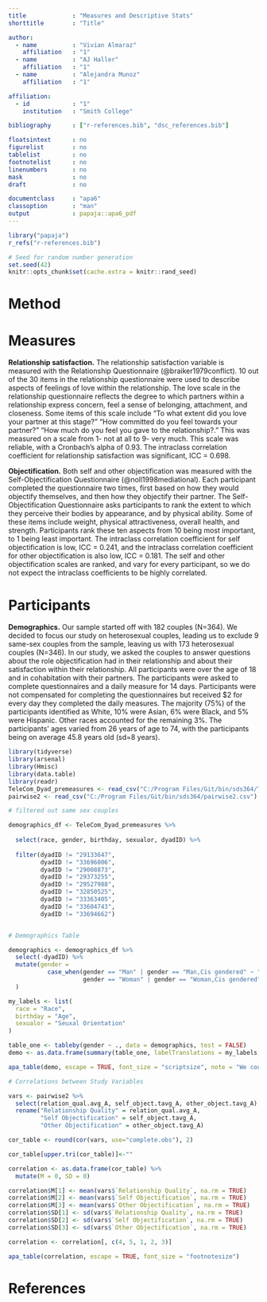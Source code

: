 ---
title             : "Measures and Descriptive Stats"
shorttitle        : "Title"

author: 
  - name          : "Vivian Almaraz"
    affiliation   : "1"
  - name          : "AJ Haller"
    affiliation   : "1"
  - name          : "Alejandra Munoz"
    affiliation   : "1"

affiliation:
  - id            : "1"
    institution   : "Smith College"

bibliography      : ["r-references.bib", "dsc_references.bib"]

floatsintext      : no
figurelist        : no
tablelist         : no
footnotelist      : no
linenumbers       : no
mask              : no
draft             : no

documentclass     : "apa6"
classoption       : "man"
output            : papaja::apa6_pdf
---

```{r setup, include = FALSE}
library("papaja")
r_refs("r-references.bib")
```

```{r analysis-preferences}
# Seed for random number generation
set.seed(42)
knitr::opts_chunk$set(cache.extra = knitr::rand_seed)
```

# Method

# Measures

**Relationship satisfaction.** The relationship satisfaction variable is measured with the Relationship Questionnaire (@braiker1979conflict).  10 out of the 30 items in the relationship questionnaire were used to describe aspects of feelings of love within the relationship. The love scale in the relationship questionnaire reflects the degree to which partners within a relationship express concern, feel a sense of belonging, attachment, and closeness. Some items of this scale include “To what extent did you love your partner at this stage?” “How committed do you feel towards your partner?” “How much do you feel you gave to the relationship?.” This was measured on a scale from 1- not at all to 9- very much. This scale was reliable, with a Cronbach's alpha of 0.93. The intraclass correlation coefficient for relationship satisfaction was significant, ICC = 0.698.

**Objectification.** Both self and other objectification was measured with the Self-Objectification Questionnaire (@noll1998mediational). Each participant completed the questionnaire two times, first based on how they would objectify themselves, and then how they objectify their  partner. The Self-Objectification Questionnaire asks participants to rank the extent to which they perceive their bodies by appearance, and by physical ability. Some of these items include weight, physical attractiveness, overall health, and strength. Participants rank these ten aspects from 10 being most important, to 1 being least important. The intraclass correlation coefficient for self objectification is low, ICC = 0.241, and the intraclass correlation coefficient for other objectification is also low, ICC = 0.181. The self and other objectification scales are ranked, and vary for every participant, so we do not expect the intraclass coefficients to be highly correlated.

# Participants

**Demographics.** Our sample started off with 182 couples (N=364). We decided to focus our study on heterosexual couples, leading us to exclude 9 same-sex couples from the sample, leaving us with 173 heterosexual couples (N=346). In our study, we asked the couples to answer questions about the role objectification had in their relationship and about their satisfaction within their relationship. All participants were over the age of 18 and in cohabitation with their partners. The participants were asked to complete questionnaires and a daily measure for 14 days. Participants were not compensated for completing the questionnaires but received $2 for every day they completed the daily measures. The majority (75%) of the participants identified as White, 10% were Asian, 6% were Black, and 5% were Hispanic. Other races accounted for the remaining 3%.  The participants’ ages varied from 26 years of age to 74, with the participants being on average 45.8 years old (sd=8 years).

```{r, include=FALSE}
library(tidyverse)
library(arsenal)
library(Hmisc)
library(data.table)
library(readr)
TeleCom_Dyad_premeasures <- read_csv("C:/Program Files/Git/bin/sds364/TeleCom_Dyad_premeasures.csv")
pairwise2 <- read_csv("C:/Program Files/Git/bin/sds364/pairwise2.csv")


```

```{r, warning =FALSE, include=FALSE}

# filtered out same sex couples 

demographics_df <- TeleCom_Dyad_premeasures %>% 
  
  select(race, gender, birthday, sexualor, dyadID) %>%
  
  filter(dyadID != "29133647",
         dyadID != "33696006",
         dyadID != "29008873", 
         dyadID != "29373255",  
         dyadID != "29527988", 
         dyadID != "32850525",  
         dyadID != "33363405",  
         dyadID != "33604743", 
         dyadID != "33694662")



```


```{r, warning = FALSE}
# Demographics Table

demographics <- demographics_df %>%
  select(-dyadID) %>% 
  mutate(gender =
           case_when(gender == "Man" | gender == "Man,Cis gendered" ~ "Man",
                     gender == "Woman" | gender == "Woman,Cis gendered" ~ "Woman")
  )

my_labels <- list(
  race = "Race",
  birthday = "Age",
  sexualor = "Seuxal Orientation"
)

table_one <- tableby(gender ~ ., data = demographics, test = FALSE) 
demo <- as.data.frame(summary(table_one, labelTranslations = my_labels, title = "Demographic Data"))
```

```{r}
apa_table(demo, escape = TRUE, font_size = "scriptsize", note = "We couldn't figure out how to format it correctly in papaja, but in the rmd it's fine. We will figure this out.")
```


```{r, warning = FALSE}
# Correlations between Study Variables

vars <- pairwise2 %>% 
  select(relation_qual.avg_A, self_object.tavg_A, other_object.tavg_A) %>% 
  rename("Relationship Quality" = relation_qual.avg_A,
         "Self Objectification" = self_object.tavg_A,
         "Other Objectification" = other_object.tavg_A)

cor_table <- round(cor(vars, use="complete.obs"), 2)

cor_table[upper.tri(cor_table)]<-""

correlation <- as.data.frame(cor_table) %>% 
  mutate(M = 0, SD = 0)

correlation$M[1] <- mean(vars$`Relationship Quality`, na.rm = TRUE)
correlation$M[2] <- mean(vars$`Self Objectification`, na.rm = TRUE)
correlation$M[3] <- mean(vars$`Other Objectification`, na.rm = TRUE)
correlation$SD[1] <- sd(vars$`Relationship Quality`, na.rm = TRUE)
correlation$SD[2] <- sd(vars$`Self Objectification`, na.rm = TRUE)
correlation$SD[3] <- sd(vars$`Other Objectification`, na.rm = TRUE)

correlation <- correlation[, c(4, 5, 1, 2, 3)]
```

```{r}
apa_table(correlation, escape = TRUE, font_size = "footnotesize")
```

\newpage

# References

\begingroup
\setlength{\parindent}{-0.5in}
\setlength{\leftskip}{0.5in}

<div id="refs" custom-style="Bibliography"></div>
\endgroup
